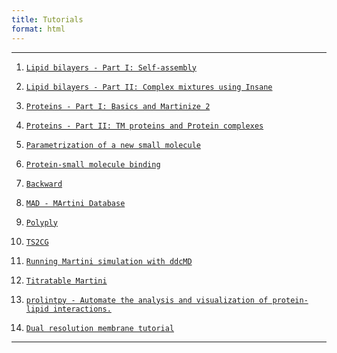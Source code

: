 ```yaml
---
title: Tutorials
format: html
---
```


<hr>

1. [`Lipid bilayers - Part I: Self-assembly`](LipidsI/index.qmd)

1. [`Lipid bilayers - Part II: Complex mixtures using Insane`](LipidsII/index.qmd)

1. [`Proteins - Part I: Basics and Martinize 2`](ProteinsI/index.qmd)

1. [`Proteins - Part II: TM proteins and Protein complexes`](ProteinsII/index.qmd)

1. [`Parametrization of a new small molecule`](Small_Molecule_Parametrization/index.qmd)

1. [`Protein-small molecule binding`](Protein_Ligand_Binding/index.qmd)

1. [`Backward`](Backward/index.qmd)

1. [`MAD - MArtini Database`](MAD/index.qmd)

1. [`Polyply`](Polyply/index.qmd)

1. [`TS2CG`](TS2CG/index.qmd)

1. [`Running Martini simulation with ddcMD`](ddcMD/index.qmd)

1. [`Titratable Martini`](Titratable_Martini/index.qmd)

1. [`prolintpy - Automate the analysis and visualization of protein-lipid interactions.`](ProLint/index.qmd)

1. [`Dual resolution membrane tutorial`](Dual_Resolution_Membrane/index.qmd)

<hr>
